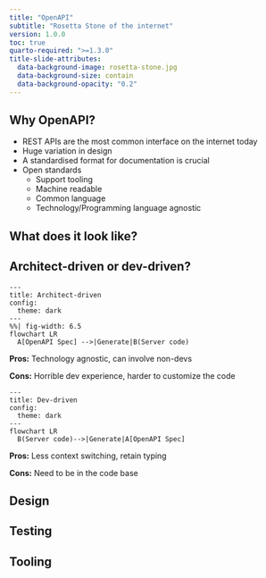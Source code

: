 ```yaml
---
title: "OpenAPI"
subtitle: "Rosetta Stone of the internet"
version: 1.0.0
toc: true
quarto-required: ">=1.3.0"
title-slide-attributes:
  data-background-image: rosetta-stone.jpg
  data-background-size: contain
  data-background-opacity: "0.2"
---
```


## Why OpenAPI?

- REST APIs are the most common interface on the internet today
- Huge variation in design
- A standardised format for documentation is crucial
- Open standards
  - Support tooling
  - Machine readable
  - Common language
  - Technology/Programming language agnostic

## What does it look like?

## Architect-driven or dev-driven?

```mermaid
---
title: Architect-driven
config:
  theme: dark
---
%%| fig-width: 6.5
flowchart LR
  A[OpenAPI Spec] -->|Generate|B(Server code)
```

::: {.notes}
**Pros:** Technology agnostic, can involve non-devs

**Cons:** Horrible dev experience, harder to customize the code
:::

```mermaid
---
title: Dev-driven
config:
  theme: dark
---
flowchart LR
  B(Server code)-->|Generate|A[OpenAPI Spec]
```

::: {.notes}
**Pros:** Less context switching, retain typing

**Cons:** Need to be in the code base
:::

## Design

## Testing

## Tooling
